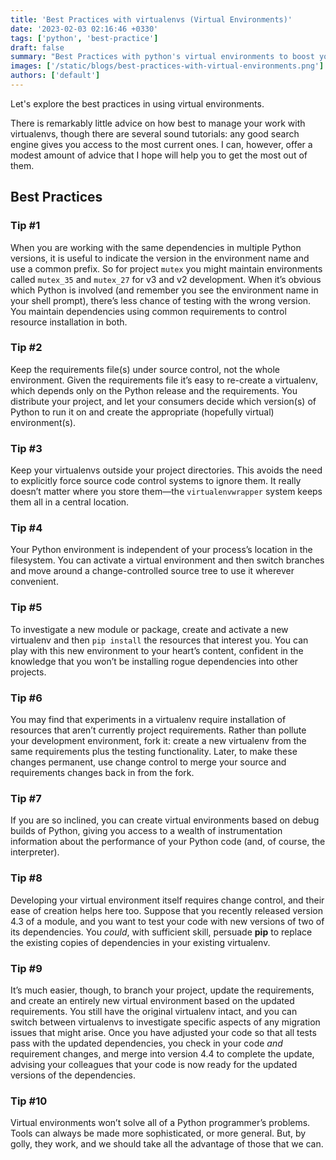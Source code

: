 ```yaml
---
title: 'Best Practices with virtualenvs (Virtual Environments)'
date: '2023-02-03 02:16:46 +0330'
tags: ['python', 'best-practice']
draft: false
summary: "Best Practices with python's virtual environments to boost your productivity"
images: ['/static/blogs/best-practices-with-virtual-environments.png']
authors: ['default']
---
```


Let's explore the best practices in using virtual environments.

There is remarkably little advice on how best to manage your work with virtualenvs, though there are several sound tutorials: any good search engine gives you access to the most current ones. I can, however, offer a modest amount of advice that I hope will help you to get the most out of them.

## Best Practices

### Tip #1

When you are working with the same dependencies in multiple Python versions, it is useful to indicate the version in the environment name and use a common prefix. So for project `mutex` you might maintain environments called `mutex_35` and `mutex_27` for v3 and v2 development. When it’s obvious which Python is involved (and remember you see the environment name in your shell prompt), there’s less chance of testing with the wrong version. You maintain dependencies using common requirements to control resource installation in both.

### Tip #2

Keep the requirements file(s) under source control, not the whole environment. Given the requirements file it’s easy to re-create a virtualenv, which depends only on the Python release and the requirements. You distribute your project, and let your consumers decide which version(s) of Python to run it on and create the appropriate (hopefully virtual) environment(s).

### Tip #3

Keep your virtualenvs outside your project directories. This avoids the need to explicitly force source code control systems to ignore them. It really doesn’t matter where you store them—the `virtualenvwrapper` system keeps them all in a central location.

### Tip #4

Your Python environment is independent of your process’s location in the filesystem. You can activate a virtual environment and then switch branches and move around a change-controlled source tree to use it wherever convenient.

### Tip #5

To investigate a new module or package, create and activate a new virtualenv and then `pip install` the resources that interest you. You can play with this new environment to your heart’s content, confident in the knowledge that you won’t be installing rogue dependencies into other projects.

### Tip #6

You may find that experiments in a virtualenv require installation of resources that aren’t currently project requirements. Rather than pollute your development environment, fork it: create a new virtualenv from the same requirements plus the testing functionality. Later, to make these changes permanent, use change control to merge your source and requirements changes back in from the fork.

### Tip #7

If you are so inclined, you can create virtual environments based on debug builds of Python, giving you access to a wealth of instrumentation information about the performance of your Python code (and, of course, the interpreter).

### Tip #8

Developing your virtual environment itself requires change control, and their ease of creation helps here too. Suppose that you recently released version 4.3 of a module, and you want to test your code with new versions of two of its dependencies. You *could*, with sufficient skill, persuade **pip** to replace the existing copies of dependencies in your existing virtualenv.

### Tip #9

It’s much easier, though, to branch your project, update the requirements, and create an entirely new virtual environment based on the updated requirements. You still have the original virtualenv intact, and you can switch between virtualenvs to investigate specific aspects of any migration issues that might arise. Once you have adjusted your code so that all tests pass with the updated dependencies, you check in your code *and* requirement changes, and merge into version 4.4 to complete the update, advising your colleagues that your code is now ready for the updated versions of the dependencies.

### Tip #10

Virtual environments won’t solve all of a Python programmer’s problems. Tools can always be made more sophisticated, or more general. But, by golly, they work, and we should take all the advantage of those that we can.
